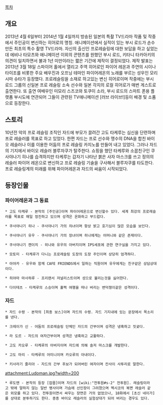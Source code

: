 [[목차]]
== 개요 ==
2013년 4월 6일부터 2014년 1월 4일까지 방송된 일본의 특촬 TV드라마 작품 및 작중에서 주인공이 변신하는 히어로의 명칭. 애니메이션에서 실적이 있는 부시 로드가 손수 만든 최초의 특수 촬영 TV드라마. 자신의 출신인 프로레슬링에 대한 보답을 하고 싶었는데 에비나 타모츠와 애니메이션 이외의 콘텐츠를 원했던 부시 로드, 키타니 타카아키의 의견이 일치하면서 불과 1년 미만이라는 짧은 기간에 제작이 결정되었다. 제작 발표는 2013년 3월 18일 스파이어 홀에서 열리고 주역 히어로인 파이어 레온과 주연의 시이나 타이조를 비롯한 주요 배우진과 오프닝 테마인 파이어레온의 노래를 부르는 성우인 모리시마 슈타가 등장했다. 프로레슬링을 소재로 하고있는 변신 히어로이며 작중에는 부시 로드 그룹의 신일본 프로 레슬링 소속 선수와 일본 각지의 로컬 히어로가 매번 게스트로 출연한다. 또 출연 여배우인 미모리 스즈코와 토쿠이 소라, 부시 로드의 스마트 폰용 플랫폼 부시도에 연관되어 그들이 관련된 TV애니메이션 [러브 라이브!]등이 배경 및 소품으로 등장한다.

== 스토리 ==
10년전 악의 프로 레슬링 조직인 자드에 부모가 끌려간 고도 타케루는 심신을 단련하며 프로 레슬러를 목표로 하고 있었다. 한편 자드는 프로 선수와 맹수의 DNA을 합친 바이오 레슬러나 이를 이용한 어둠의 프로 레슬링 카지노를 만들어 내고 있었다. 그러나 자드의 기지에서 바이오 레슬러 블루자쿠가 탈주한다. 쇼핑을 했던 타케루와 소꿉친구인 쿠사야나기 히나를 습격하지만 타케루는 갑자기 나타난 붉은 사자 마스크를 쓰고 정의의 레슬러 파이어 레온으로 변신하고 프로 레슬링 기술을 구사해서 블루자쿠를 타도한다. 프로 레슬링계의 미래를 위해 파이어레온과 자드의 싸움이 시작되었다.

== 등장인물 ==
=== 파이어레온과 그 동료 ===
 * 고도 타케루 - 본작의 [주인공]이며 파이어레온으로 변신할수 있다. 세계 최강의 프로레슬러를 목표로 매일 정진하고 있으며 성격은 온화하고 부드럽다.

 * 쿠사야나기 히나 - 쿠사야나기 가의 차녀이며 항상 밝고 호기심이 많은 모습을 보인다.

 * 쿠사야나기 유우 - 쿠사야나기 가의 장녀이며 히나에게는 어머니와 같은 존재이다. 

 * 쿠사야나기 켄이치 - 히나와 유우의 아버지이며 IPS세포에 관한 연구실을 가지고 있다.

 * 모토미 - 타케루가 다니는 프로레슬링 도장의 도장 주인이며 상당히 엄격하다.

 * 아야카 - 유우와 함께 CAFE FRIENDS에서 일하는 직원이며 유우에게는 친구같은 상담상대이다.

 * 히야마 마사하루 - 프리랜서 저널리스트이며 성으로 불리는것을 싫어한다.

 * 다이테츠 - 타케루의 스승이며 훌쩍 여행을 떠나 버리는 변덕쟁이같은 성격이다. 

=== 자드 ===
 * 자드 수령 - 본작의 [최종 보스]이며 자드의 수령. 자드 기지내에 있는 문장에서 목소리를 낸다. 

 * 크레이가 신 - 어둠의 프로레슬링 단체인 자드의 간부이며 성격은 냉혹하고 짓궂다. 

 * 라 도르 - 자드의 여자간부이며 성격은 냉혹하고 교활하다.

 * 고도 카오루 - 타케루의 아버지이며 자드에 의해 솔저 마스크를 개발한다.

 * 고도 마리 - 타케루의 어미니이며 카오루의 아내이다.

 * 키사라기 줄리아 - 자드의 간부 후보가 되어버린 여자이며 칸사이 사투리로 말한다.

attachment:Ludoman.jpg?width=200
 * 루도맨 - 본작의 등장 [잡몹]이며 자드의 [wiki:"전투원#s-2" 전투원]. 레슬링이라고 밖에 말하지 않는 일반 병사이며 가슴에 선인장이 그려졌으며 멕시코의 복면 레슬러 같은 외모를 하고 있다. 전투원이면서 싸우는 장면은 거의 없었으나, 18화에서 [초신 네이가]를 상대로 분투하기도 한다. 종종 바이오 레슬러의 실험상대가 되어 버리는 경우도 있다.
